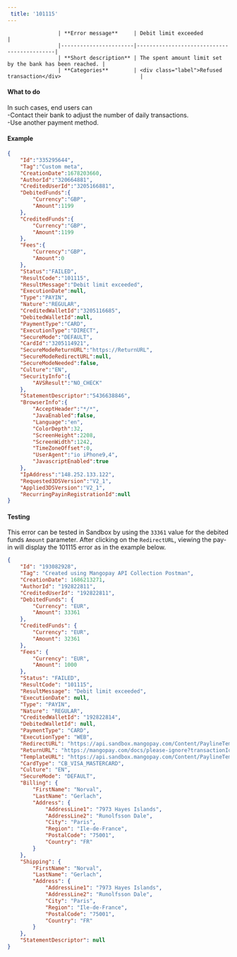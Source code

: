 ---  
 title: '101115'  
---  


                    | **Error message**     | Debit limit exceeded                   |
                    |-----------------------|--------------------------------------------|
                    | **Short description** | The spent amount limit set by the bank has been reached. |
                    | **Categories**        | <div class="label">Refused transaction</div>                         |
                  

#### What to do  

In such cases, end users can  
-Contact their bank to adjust the number of daily transactions.  
-Use another payment method.  

#### Example  
```json API Response
{
    "Id":"335295644",
    "Tag":"Custom meta",
    "CreationDate":1678203660,
    "AuthorId":"320664881",
    "CreditedUserId":"3205166881",
    "DebitedFunds":{
        "Currency":"GBP",
        "Amount":1199
    },
    "CreditedFunds":{
        "Currency":"GBP",
        "Amount":1199
    },
    "Fees":{
        "Currency":"GBP",
        "Amount":0
    },
    "Status":"FAILED",
    "ResultCode":"101115",
    "ResultMessage":"Debit limit exceeded",
    "ExecutionDate":null,
    "Type":"PAYIN",
    "Nature":"REGULAR",
    "CreditedWalletId":"3205116685",
    "DebitedWalletId":null,
    "PaymentType":"CARD",
    "ExecutionType":"DIRECT",
    "SecureMode":"DEFAULT",
    "CardId":"3205114921",
    "SecureModeReturnURL":"https://ReturnURL",
    "SecureModeRedirectURL":null,
    "SecureModeNeeded":false,
    "Culture":"EN",
    "SecurityInfo":{
        "AVSResult":"NO_CHECK"
    },
    "StatementDescriptor":"5436638846",
    "BrowserInfo":{
        "AcceptHeader":"*/*",
        "JavaEnabled":false,
        "Language":"en",
        "ColorDepth":32,
        "ScreenHeight":2208,
        "ScreenWidth":1242,
        "TimeZoneOffset":0,
        "UserAgent":"io iPhone9,4",
        "JavascriptEnabled":true
    },
    "IpAddress":"148.252.133.122",
    "Requested3DSVersion":"V2_1",
    "Applied3DSVersion":"V2_1",
    "RecurringPayinRegistrationId":null
}
```  

#### Testing  

This error can be tested in Sandbox by using the `33361` value for the debited funds `Amount` parameter. After clicking on the `RedirectURL`, viewing the pay-in will display the 101115 error as in the example below.  
```json API response
{
    "Id": "193082928",
    "Tag": "Created using Mangopay API Collection Postman",
    "CreationDate": 1686213271,
    "AuthorId": "192822811",
    "CreditedUserId": "192822811",
    "DebitedFunds": {
        "Currency": "EUR",
        "Amount": 33361
    },
    "CreditedFunds": {
        "Currency": "EUR",
        "Amount": 32361
    },
    "Fees": {
        "Currency": "EUR",
        "Amount": 1000
    },
    "Status": "FAILED",
    "ResultCode": "101115",
    "ResultMessage": "Debit limit exceeded",
    "ExecutionDate": null,
    "Type": "PAYIN",
    "Nature": "REGULAR",
    "CreditedWalletId": "192822814",
    "DebitedWalletId": null,
    "PaymentType": "CARD",
    "ExecutionType": "WEB",
    "RedirectURL": "https://api.sandbox.mangopay.com/Content/PaylineTemplateWidget?rp=4c13437d147b44cab49ea270fc7b0adb&transactionId=193082928&token=1kaZeuzggGZ134j1S2281686213271816",
    "ReturnURL": "https://mangopay.com/docs/please-ignore?transactionId=193082928",
    "TemplateURL": "https://api.sandbox.mangopay.com/Content/PaylineTemplateWidget?rp=4c13437d147b44cab49ea270fc7b0adb&transactionId=193082928",
    "CardType": "CB_VISA_MASTERCARD",
    "Culture": "EN",
    "SecureMode": "DEFAULT",
    "Billing": {
        "FirstName": "Norval",
        "LastName": "Gerlach",
        "Address": {
            "AddressLine1": "7973 Hayes Islands",
            "AddressLine2": "Runolfsson Dale",
            "City": "Paris",
            "Region": "Ile-de-France",
            "PostalCode": "75001",
            "Country": "FR"
        }
    },
    "Shipping": {
        "FirstName": "Norval",
        "LastName": "Gerlach",
        "Address": {
            "AddressLine1": "7973 Hayes Islands",
            "AddressLine2": "Runolfsson Dale",
            "City": "Paris",
            "Region": "Ile-de-France",
            "PostalCode": "75001",
            "Country": "FR"
        }
    },
    "StatementDescriptor": null
}
```